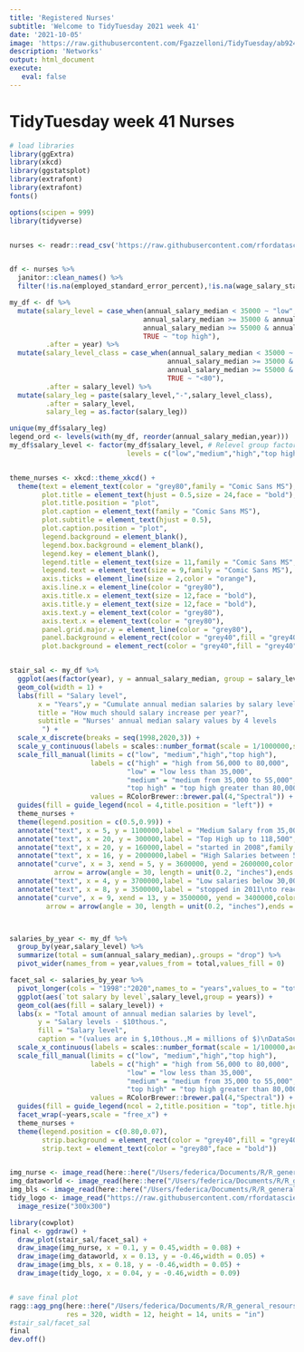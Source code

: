 ```yaml
---
title: 'Registered Nurses'
subtitle: 'Welcome to TidyTuesday 2021 week 41'
date: '2021-10-05'
image: 'https://raw.githubusercontent.com/Fgazzelloni/TidyTuesday/ab924a20bbe270bab306f4b13df0daaa6e53ffeb/data/2021/w41_nurses/w41_nurses.png'
description: 'Networks'
output: html_document
execute: 
   eval: false
---
```

# TidyTuesday week 41 Nurses
```r

# load libraries
library(ggExtra)
library(xkcd)
library(ggstatsplot)
library(extrafont)
library(extrafont)
fonts()

options(scipen = 999)
library(tidyverse)


nurses <- readr::read_csv('https://raw.githubusercontent.com/rfordatascience/tidytuesday/master/data/2021/2021-10-05/nurses.csv')


df <- nurses %>%
  janitor::clean_names() %>%
  filter(!is.na(employed_standard_error_percent),!is.na(wage_salary_standard_error_percent))

my_df <- df %>%
  mutate(salary_level = case_when(annual_salary_median < 35000 ~ "low",
                                 annual_salary_median >= 35000 & annual_salary_median < 55000 ~ "medium",
                                 annual_salary_median >= 55000 & annual_salary_median <= 80000 ~ "high",
                                 TRUE ~ "top high"),
         .after = year) %>%
  mutate(salary_level_class = case_when(annual_salary_median < 35000 ~ "<35",
                                       annual_salary_median >= 35000 & annual_salary_median < 55000 ~ "35 to 55",
                                       annual_salary_median >= 55000 & annual_salary_median <= 80000 ~ "56 to 80",
                                       TRUE ~ "<80"),
         .after = salary_level) %>%
  mutate(salary_leg = paste(salary_level,"-",salary_level_class),
         .after = salary_level,
         salary_leg = as.factor(salary_leg))

unique(my_df$salary_leg)
legend_ord <- levels(with(my_df, reorder(annual_salary_median,year)))
my_df$salary_level <- factor(my_df$salary_level, # Relevel group factor
                             levels = c("low","medium","high","top high"))


theme_nurses <- xkcd::theme_xkcd() +
  theme(text = element_text(color = "grey80",family = "Comic Sans MS"),
        plot.title = element_text(hjust = 0.5,size = 24,face = "bold"),
        plot.title.position = "plot",
        plot.caption = element_text(family = "Comic Sans MS"),
        plot.subtitle = element_text(hjust = 0.5),
        plot.caption.position = "plot",
        legend.background = element_blank(),
        legend.box.background = element_blank(),
        legend.key = element_blank(),
        legend.title = element_text(size = 11,family = "Comic Sans MS",face = "bold"),
        legend.text = element_text(size = 9,family = "Comic Sans MS"),
        axis.ticks = element_line(size = 2,color = "orange"),
        axis.line.x = element_line(color = "grey80"),
        axis.title.x = element_text(size = 12,face = "bold"),
        axis.title.y = element_text(size = 12,face = "bold"),
        axis.text.y = element_text(color = "grey80"),
        axis.text.x = element_text(color = "grey80"),
        panel.grid.major.y = element_line(color = "grey80"),
        panel.background = element_rect(color = "grey40",fill = "grey40"),
        plot.background = element_rect(color = "grey40",fill = "grey40"))


stair_sal <- my_df %>%
  ggplot(aes(factor(year), y = annual_salary_median, group = salary_level, fill = salary_level)) +
  geom_col(width = 1) +
  labs(fill = "Salary level",
       x = "Years",y = "Cumulate annual median salaries by salary level",
       title = "How much should salary increase per year?",
       subtitle = "Nurses' annual median salary values by 4 levels
        ") +
  scale_x_discrete(breaks = seq(1998,2020,3)) +
  scale_y_continuous(labels = scales::number_format(scale = 1/1000000,suffix = "M",accuracy = 1)) +
  scale_fill_manual(limits = c("low", "medium","high","top high"),
                    labels = c("high" = "high from 56,000 to 80,000",
                             "low" = "low less than 35,000",
                             "medium" = "medium from 35,000 to 55,000",
                             "top high" = "top high greater than 80,000"),
                    values = RColorBrewer::brewer.pal(4,"Spectral")) +
  guides(fill = guide_legend(ncol = 4,title.position = "left")) +
  theme_nurses +
  theme(legend.position = c(0.5,0.99)) +
  annotate("text", x = 5, y = 1100000,label = "Medium Salary from 35,000 to 60,000",family = "xkcd" ) +
  annotate("text", x = 20, y = 300000,label = "Top High up to 118,500",family = "xkcd" ) +
  annotate("text", x = 20, y = 160000,label = "started in 2008",family = "xkcd" ) +
  annotate("text", x = 16, y = 2000000,label = "High Salaries between 56,000 and 80,000",family = "xkcd" ) +
  annotate("curve", x = 3, xend = 5, y = 3600000, yend = 2600000,color = "grey85", curvature = 0.5,
           arrow = arrow(angle = 30, length = unit(0.2, "inches"),ends = "last", type = "open")) +
  annotate("text", x = 4, y = 3700000,label = "Low salaries below 30,000",family = "xkcd" ,color = "red") +
  annotate("text", x = 8, y = 3500000,label = "stopped in 2011\nto reach 35,000",family = "xkcd",color = "red" ) +
  annotate("curve", x = 9, xend = 13, y = 3500000, yend = 3400000,color = "grey85", curvature = -0.5,
         arrow = arrow(angle = 30, length = unit(0.2, "inches"),ends = "last", type = "open"))



salaries_by_year <- my_df %>%
  group_by(year,salary_level) %>%
  summarize(total = sum(annual_salary_median),.groups = "drop") %>%
  pivot_wider(names_from = year,values_from = total,values_fill = 0)

facet_sal <- salaries_by_year %>%
  pivot_longer(cols = "1998":"2020",names_to = "years",values_to = "tot salary by level") %>%
  ggplot(aes(`tot salary by level`,salary_level,group = years)) +
  geom_col(aes(fill = salary_level)) +
  labs(x = "Total amount of annual median salaries by level",
       y = "Salary levels - $10thous.",
       fill = "Salary level",
       caption = "(values are in $,10thous.,M = millions of $)\nDataSource: Registered Nurses,DataWorld,BLS\nTidyTuesday Week41 DataViz: Federica Gazzelloni") +
  scale_x_continuous(labels = scales::number_format(scale = 1/100000,accuracy = 1)) +
  scale_fill_manual(limits = c("low", "medium","high","top high"),
                    labels = c("high" = "high from 56,000 to 80,000",
                             "low" = "low less than 35,000",
                             "medium" = "medium from 35,000 to 55,000",
                             "top high" = "top high greater than 80,000"),
                    values = RColorBrewer::brewer.pal(4,"Spectral")) +
  guides(fill = guide_legend(ncol = 2,title.position = "top", title.hjust = 0.5)) +
  facet_wrap(~years,scale = "free_x") +
  theme_nurses +
  theme(legend.position = c(0.80,0.07),
        strip.background = element_rect(color = "grey40",fill = "grey40"),
        strip.text = element_text(color = "grey80",face = "bold"))


img_nurse <- image_read(here::here("/Users/federica/Documents/R/R_general_resourses/TidyTuesday/TidyTuesday/w41/nurse.png"))
img_dataworld <- image_read(here::here("/Users/federica/Documents/R/R_general_resourses/TidyTuesday/TidyTuesday/w41/dataworld.png"))
img_bls <- image_read(here::here("/Users/federica/Documents/R/R_general_resourses/TidyTuesday/TidyTuesday/w41/bls.png"))
tidy_logo <- image_read("https://raw.githubusercontent.com/rfordatascience/tidytuesday/master/static/plot_logo.png") %>%
  image_resize("300x300")

library(cowplot)
final <- ggdraw() +
  draw_plot(stair_sal/facet_sal) +
  draw_image(img_nurse, x = 0.1, y = 0.45,width = 0.08) +
  draw_image(img_dataworld, x = 0.13, y = -0.46,width = 0.05) +
  draw_image(img_bls, x = 0.18, y = -0.46,width = 0.05) +
  draw_image(tidy_logo, x = 0.04, y = -0.46,width = 0.09) 


# save final plot
ragg::agg_png(here::here("/Users/federica/Documents/R/R_general_resourses/TidyTuesday/TidyTuesday/w41/w41_nurses.png"),
              res = 320, width = 12, height = 14, units = "in")
#stair_sal/facet_sal
final
dev.off()

```
